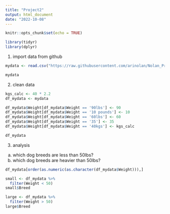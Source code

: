 ```yaml
---
title: "Project2"
output: html_document
date: "2022-10-08"
---
```


```r
knitr::opts_chunk$set(echo = TRUE)
```

```r
library(tidyr)
library(dplyr)
```

1. import data from github
```r
mydata <- read.csv("https://raw.githubusercontent.com/arinolan/Nolan_Project-2/main/Untidy_Dog_Data.csv")

mydata
```

2. clean data
```r
kgs_calc <- 40 * 2.2
df_mydata <- mydata

df_mydata$Weight[df_mydata$Weight == '90lbs'] <- 90
df_mydata$Weight[df_mydata$Weight == '10 pounds'] <- 10
df_mydata$Weight[df_mydata$Weight == '60lbs'] <- 60
df_mydata$Weight[df_mydata$Weight == '35'] <- 35
df_mydata$Weight[df_mydata$Weight == '40kgs'] <- kgs_calc

df_mydata

```

3. analysis 
a. which dog breeds are less than 50lbs?
b. which dog breeds are heavier than 50lbs?
```r
df_mydata[order(as.numeric(as.character(df_mydata$Weight))),]

small <- df_mydata %>%
  filter(Weight < 50)
small$Breed

large <- df_mydata %>%
  filter(Weight > 50)
large$Breed
```




